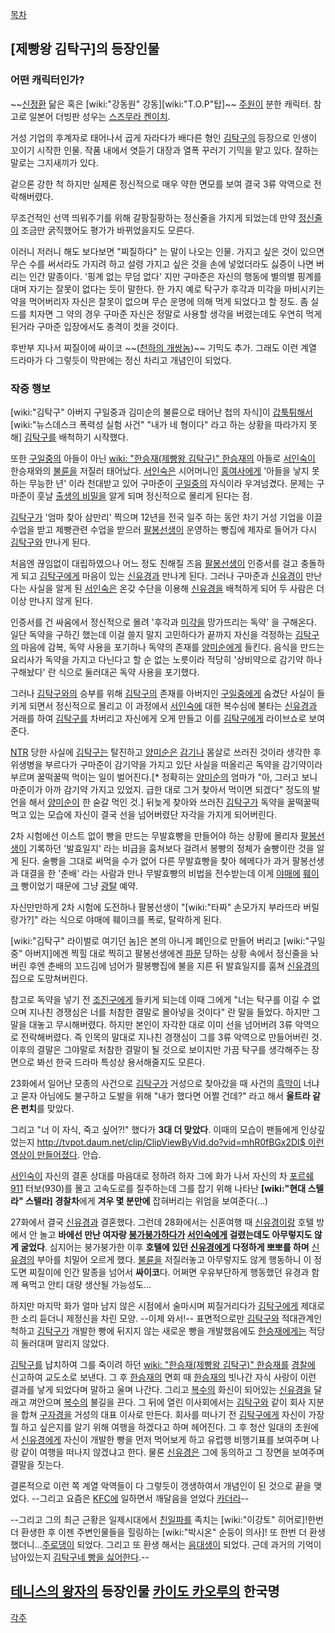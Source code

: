 [[목차]]

== [제빵왕 김탁구]의 등장인물 ==
=== 어떤 캐릭터인가? ===
~~[[신정환]] 닮은 혹은 [wiki:"강동원" 강동][wiki:"T.O.P"탑]~~ [[주원]]이 분한 캐릭터. 참고로 일본어 더빙판 성우는 [[스즈무라 켄이치]].

거성 기업의 후계자로 태어나서 곱게 자라다가 배다른 형인 [[김탁구]]의 등장으로 인생이 꼬이기 시작한 인물. 작품 내에서 엿듣기 대장과 열폭 꾸러기 기믹을 맡고 있다. 잘하는 말로는 그지새끼가 있다.

겉으론 강한 척 하지만 실제론 정신적으로 매우 약한 면모를 보여 결국 3류 악역으로 전락해버렸다.

무조건적인 선역 띄워주기를 위해 갈팡질팡하는 정신줄을 가지게 되었는데 만약 [[정신줄]]이 조금만 굵직했어도 평가가 바뀌었을지도 모른다.

이러니 저러니 해도 보다보면 "찌질하다" 는 말이 나오는 인물. 가지고 싶은 것이 있으면 무슨 수를 써서라도 가지려 하고 설령 가지고 싶은 것을 손에 넣었더라도 싫증이 나면 버리는 인간 말종이다. '핑계 없는 무덤 없다' 지만 구마준은 자신의 행동에 별의별 핑계를 대며 자기는 잘못이 없다는 듯이 말한다. 한 가지 예로 탁구가 후각과 미각을 마비시키는 약을 먹어버리자 자신은 잘못이 없으며 무슨 운명에 의해 먹게 되었다고 할 정도. 좀 실드를 치자면 그 약의 경우 구마준 자신은 정말로 사용할 생각을 버렸는데도 우연히 먹게 된거라 구마준 입장에서도 충격이 컷을 것이다.

후반부 지나서 찌질이에 싸이코 ~~([[천하의 개쌍놈]])~~ 기믹도 추가. 그래도 이런 계열 드라마가 다 그렇듯이 막판에는 정신 차리고 개념인이 되었다.

=== 작중 행보 ===
[wiki:"김탁구" 아버지 구일중과 김미순의 불륜으로 태어난 첩의 자식]이 [[갑툭튀]]해서 [wiki:"뉴스데스크 폭력성 실험 사건" "내가 네 형이다" 라고 하는 상황을 따라가지 못해] [[김탁구]]를 배척하기 시작했다. 

또한 [[구일중]]의 아들이 아닌 [[wiki: "한승재(제빵왕 김탁구)" 한승재]]의 아들로 [[서인숙]]이 한승재와의 [[불륜]]을 저질러 태어났다. [[서인숙]]은 시어머니인 [[홍여사]]에게 '아들을 낳지 못하는 무능한 년' 이라 천대받고 있어 구마준이 [[구일중]]의 자식이라 우겨넘겼다. 문제는 구마준이 훗날 [[출생의 비밀]]을 알게 되며 정신적으로 몰리게 된다는 점.

[[김탁구]]가 '엄마 찾아 삼만리' 찍으며 12년을 전국 일주 하는 동안 차기 거성 기업을 이끌 수업을 받고 제빵관련 수업을 받으러 [[팔봉선생]]이 운영하는 빵집에 제자로 들어가 다시 [[김탁구]]와 만나게 된다.

처음엔 끊임없이 대립하였으나 어느 정도 친해질 즈음 [[팔봉선생]]이 인증서를 걸고 충돌하게 되고 [[김탁구]]에게 마음이 있는 [[신유경]]과 만나게 된다. 그러나 구마준과 [[신유경]]이 만난다는 사실을 알게 된 [[서인숙]]은 온갖 수단을 이용해 [[신유경]]을 배척하게 되어 두 사람은 더 이상 만나지 않게 된다.

인증서를 건 싸움에서 정신적으로 몰려 '후각과 [[미각]]을 망가뜨리는 독약' 을 구해온다. 일단 독약을 구하긴 했는데 이걸 쓸지 말지 고민하다가 끝까지 자신을 걱정하는 [[김탁구]]의 마음에 감복, 독약 사용을 포기하나 독약의 존재를 [[양미순]]에게 들킨다. 음식을 만드는 요리사가 독약을 가지고 다닌다고 할 순 없는 노릇이라 적당히 '상비약으로 감기약 하나 구해놨다' 란 식으로 둘러대곤 독약 사용을 포기했다.

그러나 [[김탁구]]와의 승부를 위해 [[김탁구]]의 존재를 아버지인 [[구일중]]에게 숨겼단 사실이 들키게 되면서 정신적으로 몰리고 이 과정에서 [[서인숙]]에 대한 복수심에 불타는 [[신유경]]과 거래를 하여 [[김탁구]]를 차버리고 자신에게 오게 만들고 이를 [[김탁구]]에게 라이브쇼로 보여준다.

[[NTR]] 당한 사실에 [[김탁구]]는 탈진하고 [[양미순]]은 [[감기]]나 몸살로 쓰러진 것이라 생각한 후 위생병을 부르다가 구마준이 감기약을 가지고 있단 사실을 떠올리곤 독약을 감기약이라 부르며 꿀떡꿀떡 먹이는 일이 벌어진다.[* 정확히는 [[양미순]]의 엄마가 "아, 그러고 보니 마준이가 아까 감기약 가지고 있었지. 급한 대로 그거 찾아서 먹이면 되겠다" 정도의 발언을 해서 [[양미순]]이 한 숟갈 먹인 것.] 뒤늦게 찾아와 쓰러진 [[김탁구]]가 독약을 꿀떡꿀떡 먹고 있는 모습에 자신이 결국 선을 넘어버렸단 자각을 가지게 되어버린다.

2차 시험에선 이스트 없이 빵을 만드는 무발효빵을 만들어야 하는 상황에 몰리자 [[팔봉선생]]이 기록하던 '발효일지' 라는 비급을 훔쳐보다 걸려서 봉빵의 정체가 술빵이란 것을 알게 된다. 술빵을 그대로 써먹을 수가 없어 다른 무발효빵을 찾아 헤메다가 과거 팔봉선생과 대결을 한 '춘배' 라는 사람과 만나 무발효빵의 비법을 전수받는데 이게 [[야매]]에 [[훼이크]] 빵이었기 때문에 그냥 [[광탈]] 예약.

자신만만하게 2차 시험에 도전하나 팔봉선생이 "[wiki:"타짜" 손모가지 부라뜨라 버릴랑가?]" 라는 식으로 야매에 훼이크를 폭로, 탈락하게 된다.

[wiki:"김탁구" 라이벌로 여기던 놈]은 본의 아니게 폐인으로 만들어 버리고 [wiki:"구일중" 아버지]에겐 찍힐 대로 찍히고 팔봉선생에겐 [[파문]] 당하는 상황 속에서 정신줄을 놔버린 후엔 춘배의 꼬드김에 넘어가 팔봉빵집에 불을 지른 뒤 발효일지를 훔쳐 [[신유경]]의 집으로 도망쳐버린다.

참고로 독약을 넣기 전 [[조진구]]에게 들키게 되는데 이때 그에게 "너는 탁구를 이길 수 없으며 지나친 경쟁심은 너를 처참한 결말로 몰아넣을 것이다" 란 말을 들었다. 하지만 그 말을 대놓고 무시해버렸다. 하지만 본인이 자각한 대로 이미 선을 넘어버려 3류 악역으로 전락해버렸다. 즉 인목의 말대로 지나친 경쟁심이 그를 3류 악역으로 만들어버린 것. 이후의 결말은 그야말로 처참한 결말이 될 것으로 보이지만 가끔 탁구를 생각해주는 장면으로 봐선 한국 드라마 특성상 용서해줄지도 모른다.

23화에서 일어난 모종의 사건으로 [[김탁구]]가 거성으로 찾아갔을 때 사건의 [[흑막]]이 너냐고 묻자 아님에도 불구하고 도발을 위해 "내가 했다면 어쩔 건데?" 라고 해서 '''울트라 같은 펀치'''를 맞았다.

그리고 "너 이 자식, 죽고 싶어?!" 했다가 '''3대 더 맞았다'''. 이때의 모습이 팬들에게 인상깊었는지 [[http://tvpot.daum.net/clip/ClipViewByVid.do?vid=mhR0fBGx2DI$ 이런 영상이 만들어졌다]]. 안습.

[[서인숙]]이 자신의 결혼 상대를 마음대로 정하려 하자 그에 화가 나서 자신의 차 [[포르쉐 911]] 터보(930)를 몰고 고속도로를 질주하는데 그를 잡기 위해 나타난 '''[wiki:"현대 스텔라" 스텔라] 경찰차'''에게 '''겨우 몇 분만에''' 잡혀버리는 위엄을 보여준다(...)

27화에서 결국 [[신유경]]과 결혼했다. 그런데 28화에서는 신혼여행 때 [[신유경]]이랑 호텔 방에서 안 놀고 '''바에선 만난 여자랑 [[붕가붕가]]하다가 [[서인숙]]에게 걸렸는데도 아무렇지도 않게 굴었다'''. 심지어는 붕가붕가한 이후 '''호텔에 있던 [[신유경]]에게 다정하게 뽀뽀를 하며''' [[신유경]]의 부아를 치밀어 오르게 했다. [[불륜]]을 저질러놓고 아무렇지도 않게 행동하니 이 정도면 찌질이에 인간 말종을 넘어서 '''싸이코'''다. 어쩌면 우유부단하게 행동했던 유경과 함께 욕먹고 안티 대량 생산될 가능성도...

하지만 마지막 화가 얼마 남지 않은 시점에서 술마시며 찌질거리다가 [[김탁구]]에게 제대로 한 소리 듣더니 제정신을 차린 모양. --이제 와서!-- 표면적으로만 [[김탁구]]와 적대관계인 척하고 [[김탁구]]가 개발한 빵에 뒤지지 않는 새로운 빵을 개발했음에도 [[한승재]]에게는 적당히 둘러대며 알리지 않았다.

[[김탁구]]를 납치하여 그를 죽이려 하던 [[wiki: "한승재(제빵왕 김탁구)" 한승재]]를 [[경찰]]에 신고하여 교도소로 보낸다. 그 후 [[한승재]]의 면회 때 [[한승재]]의 빗나간 자식 사랑이 이런 결과를 낳게 되었다며 말하고 울며 나간다. 그리고 [[복수]]의 화신이 되어있는 [[신유경]]을 달래고 껴안으며 [[복수]]의 불길을 끈다. 그 뒤에 열린 이사회에서는 [[김탁구]]와 같이 회사 지분을 합쳐 [[구자경]]을 거성의 대표 이사로 만든다. 회사를 떠나기 전 [[김탁구]]에게 자신이 가장 뭘 하고 싶은지를 알기 위해 여행을 하겠다고 하며 헤어진다. 그 후 청산 일대의 초원에서 [[신유경]]에게 자신이 개발한 빵을 먼저 먹어보게 하고 유럽행 비행기표를 보여주며 나랑 같이 여행을 떠나지 않겠냐고 한다. 물론 [[신유경]]은 그에 동의하고 그 장면을 보여주며 결말을 짓는다.

결론적으로 이런 쪽 계열 악역들이 다 그렇듯이 갱생하여서 개념인이 된 것으로 끝을 맺었다. --그리고 요즘은 [[KFC]]에 일하면서 깨달음을 얻었다 [[카더라]]--

--그리고 그의 최근 근황은 일제시대에서 [[친일파]]를 족치는 [wiki:"이강토" 히어로]!한번 더 환생한 후 이젠 주변인물들을 힐링하는 [wiki:"박시온" 순둥이 의사]! 또 한번 더 환생했더니...[[1박 2일/그 외의 사람들|주로댕]]이 되었다. 그리고 또 환생 해서는 [[치아키 신이치|음대생]]이 되었다. 근데 과거의 기억이 남아있는지 [[배우개그|김탁구네 빵을 싫어한다]].-- 

== [[테니스의 왕자]]의 등장인물 [[카이도 카오루]]의 한국명 ==

[[각주]]
